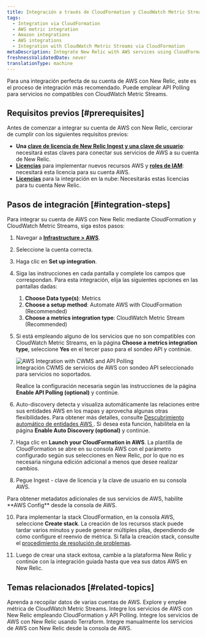 ```yaml
---
title: Integración a través de CloudFormation y CloudWatch Metric Streams
tags:
  - Integration via CloudFormation
  - AWS metric integration
  - Amazon integrations
  - AWS integrations
  - Integration with CloudWatch Metric Streams via CloudFormation
metaDescription: Integrate New Relic with AWS services using CloudFormation templates to automate the setup of CloudWatch Metric Streams for metrics ingestion.
freshnessValidatedDate: never
translationType: machine
---
```


Para una integración perfecta de su cuenta de AWS con New Relic, este es el proceso de integración más recomendado. Puede emplear API Polling para servicios no compatibles con CloudWatch Metric Streams.

## Requisitos previos [#prerequisites]

Antes de comenzar a integrar su cuenta de AWS con New Relic, cerciorar de cumplir con los siguientes requisitos previos:

* **Una [clave de licencia de New Relic Ingest y una clave de usuario](https://one.newrelic.com/api-keys)**: necesitará estas claves para conectar sus servicios de AWS a su cuenta de New Relic.
* **[Licencias](https://docs.aws.amazon.com/ARG/latest/userguide/gettingstarted-prereqs-permissions.html)** para implementar nuevos recursos AWS y **[roles de IAM](https://docs.aws.amazon.com/IAM/latest/UserGuide/id_roles.html)**: necesitará esta licencia para su cuenta AWS.
* **[Licencias](/docs/accounts/accounts-billing/new-relic-one-user-management/user-permissions/#infrastructure)** para la integración en la nube: Necesitarás estas licencias para tu cuenta New Relic.

## Pasos de integración [#integration-steps]

Para integrar su cuenta de AWS con New Relic mediante CloudFormation y CloudWatch Metric Streams, siga estos pasos:

1. Navegar a [<DNT>**Infrastructure &gt; AWS**</DNT>](https://one.newrelic.com/infra/infrastructure/cloud-aws).

2. Seleccione la cuenta correcta.

3. Haga clic en <DNT>**Set up integration**</DNT>.

4. Siga las instrucciones en cada pantalla y complete los campos que correspondan. Para esta integración, elija las siguientes opciones en las pantallas dadas:

   1. <DNT>**Choose Data type(s)**</DNT>: <DNT>Metrics</DNT>
   2. <DNT>**Choose a setup method**</DNT>: <DNT>Automate AWS with CloudFormation (Recommended)</DNT>
   3. <DNT>**Choose a metrics integration type**</DNT>: <DNT>CloudWatch Metric Stream (Recommended)</DNT>

5. Si está empleando alguno de los servicios que no son compatibles con CloudWatch Metric Streams, en la página <DNT>**Choose a metrics integration type**</DNT>, seleccione <DNT>**Yes**</DNT> en el tercer paso para el sondeo API y continúe.

   <img title="AWS Integration with CWMS and API Polling" alt="AWS Integration with CWMS and API Polling" src="/images/aws-integration-cf-apipolling.webp" />

   <figcaption>
     Integración CWMS de servicios de AWS con sondeo API seleccionado para servicios no soportados.
   </figcaption>

   Realice la configuración necesaria según las instrucciones de la página <DNT>**Enable API Polling (optional)**</DNT> y continúe.

6. <DNT>Auto-discovery</DNT> detecta y visualiza automáticamente las relaciones entre sus entidades AWS en los mapas y aprovecha algunas otras flexibilidades. Para obtener más detalles, consulte [Descubrimiento automático de entidades AWS ](/docs/infrastructure/amazon-integrations/connect/set-up-auto-discovery-of-aws-entities/). Si desea esta función, habilítela en la página <DNT>**Enable Auto Discovery (optional)**</DNT> y continúe.

7. Haga clic en <DNT>**Launch your CloudFormation in AWS**</DNT>. La plantilla de CloudFormation se abre en su consola AWS con el parámetro configurado según sus selecciones en New Relic, por lo que no es necesaria ninguna edición adicional a menos que desee realizar cambios.

8. Pegue Ingest - clave de licencia y la clave de usuario en su consola AWS.

<Callout variant="tip">
  Para obtener metadatos adicionales de sus servicios de AWS, habilite <DNT>**AWS Config**</DNT> desde la consola de AWS.
</Callout>

10. Para implementar la stack CloudFormation, en la consola AWS, seleccione <DNT>**Create stack**</DNT>. La creación de los recursos stack puede tardar varios minutos y puede generar múltiples pilas, dependiendo de cómo configure el reenvío de métrica. Si falla la creación stack, consulte el [procedimiento de resolución de problemas](https://docs.newrelic.com/docs/logs/troubleshooting/aws-log-integration-issues/stack-creation-fails/).

11. Luego de crear una stack exitosa, cambie a la plataforma New Relic y continúe con la integración guiada hasta que vea sus datos AWS en New Relic.

## Temas relacionados [#related-topics]

<DocTiles>
  <DocTile title="Recopilar datos de varias cuentas de AWS" path="/docs/infrastructure/amazon-integrations/manage-aws-data/aws-multi-account/">
    Aprenda a recopilar datos de varias cuentas de AWS.
  </DocTile>

  <DocTile title="AWS integración métrica" path="/docs/infrastructure/amazon-integrations/manage-aws-data/aws-integrations-metrics/">
    Explore y emplee métrica de CloudWatch Metric Streams.
  </DocTile>

  <DocTile title="Integración AWS a través de CloudFormation y API Polling" path="/docs/infrastructure/amazon-integrations/aws-integration-for-metrics/via-cloudformation-and-api-polling">
    Integre los servicios de AWS con New Relic empleando CloudFormation y API Polling.
  </DocTile>

  <DocTile title="Integración AWS a través de Terraform" path="/docs/infrastructure/amazon-integrations/aws-integration-for-metrics/terraform">
    Integre los servicios de AWS con New Relic usando Terraform.
  </DocTile>

  <DocTile title="Integración manual desde la consola AWS" path="/docs/infrastructure/amazon-integrations/aws-integration-for-metrics/manual">
    Integre manualmente los servicios de AWS con New Relic desde la consola de AWS.
  </DocTile>
</DocTiles>